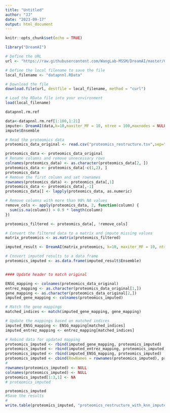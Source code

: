 ```yaml
---
title: "Untitled"
author: "JJ"
date: "2023-09-17"
output: html_document
---
```


```r
knitr::opts_chunk$set(echo = TRUE)

library("DreamAI")

```


```r

# Define the URL
url <- "https://raw.githubusercontent.com/WangLab-MSSM/DreamAI/master/Code/data/datapnnl.RData"

# Define the local filename to save the file
local_filename <- "datapnnl.RData"

# Download the file
download.file(url, destfile = local_filename, method = "curl")

# Load the RData file into your environment
load(local_filename)

datapnnl.rm.ref

data<-datapnnl.rm.ref[1:100,1:21]
impute<- DreamAI(data,k=10,maxiter_MF = 10, ntree = 100,maxnodes = NULL,maxiter_ADMIN=30,tol=10^(-2),gamma_ADMIN=NA,gamma=50,CV=FALSE,fillmethod="row_mean",maxiter_RegImpute=10,conv_nrmse = 1e-6,iter_SpectroFM=40, method = c("KNN", "MissForest", "ADMIN", "Birnn", "SpectroFM", "RegImpute"),out="Ensemble")
impute$Ensemble

```


```r
# Read the proteomics data
proteomics_data_original <- read.csv("proteomics_restructure.tsv",sep="\t")

proteomics_data <- proteomics_data_original
# Rename columns and remove unnecessary rows
colnames(proteomics_data) <- as.character(proteomics_data[2, ])
proteomics_data <- proteomics_data[-c(1,2), ]
proteomics_data
# Remove the first column and set rownames
rownames(proteomics_data) <- proteomics_data[,1]
proteomics_data <- proteomics_data[,-1]
proteomics_data[] <- lapply(proteomics_data, as.numeric)

# Remove columns with more than 90% NA values
remove_cols <- apply(proteomics_data, 2, function(column) {
  sum(is.na(column)) > 0.9 * length(column)
})

proteomics_filtered <- proteomics_data[, !remove_cols]

# Convert the filtered data to a matrix and impute missing values
matrix_proteomics <- as.matrix(proteomics_filtered)

imputed_result <- DreamAI(matrix_proteomics, k=10, maxiter_MF = 10, ntree = 100, maxnodes = NULL, maxiter_ADMIN=30, tol=10^(-2), gamma_ADMIN=NA, gamma=50, CV=FALSE, fillmethod="row_mean", maxiter_RegImpute=10, conv_nrmse = 1e-6, iter_SpectroFM=40, method = c("KNN"), out="Ensemble")

# Convert imputed results to a data frame
proteomics_imputed <- as.data.frame(imputed_result$Ensemble)


#### Update header to match original

ENSG_mapping <- colnames(proteomics_data_original)
entrez_mapping <- as.character(proteomics_data_original[1,])
gene_mapping <- as.character(proteomics_data_original[2,])
imputed_gene_mapping <- colnames(proteomics_imputed)

# Match the gene mappings
matched_indices <- match(imputed_gene_mapping, gene_mapping)

# Update the mappings based on matched indices
imputed_ENSG_mapping <- ENSG_mapping[matched_indices]
imputed_entrez_mapping <- entrez_mapping[matched_indices]

# Rebind data for updated mapping
proteomics_imputed <- rbind(imputed_gene_mapping, proteomics_imputed)
proteomics_imputed <- rbind(imputed_entrez_mapping, proteomics_imputed)
proteomics_imputed <- rbind(imputed_ENSG_mapping, proteomics_imputed)
proteomics_imputed <- cbind(RowNames = rownames(proteomics_imputed), proteomics_imputed)
# 
rownames(proteomics_imputed) <- NULL
colnames(proteomics_imputed) <- NULL
proteomics_imputed[1:3,1] <- NA
# proteomics_imputed

proteomics_imputed
#Save the results
# 
write.table(proteomics_imputed, "proteomics_restructure_with_knn_impute.tsv",sep="\t",row.names = FALSE,col.names = FALSE,na = "",quote = FALSE)



```




